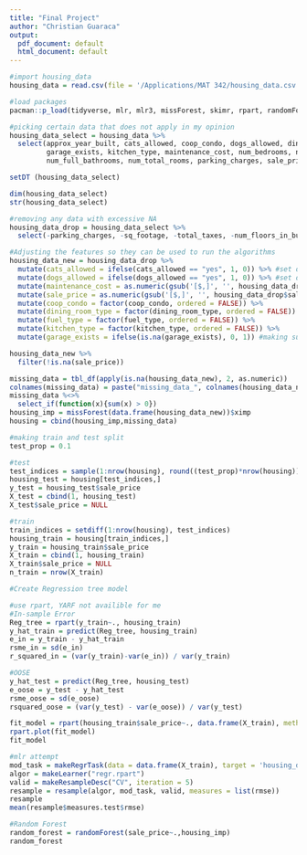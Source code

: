 ```yaml
---
title: "Final Project"
author: "Christian Guaraca"
output:
  pdf_document: default
  html_document: default
---
```


```r
#import housing_data 
housing_data = read.csv(file = '/Applications/MAT 342/housing_data.csv')
```


```r
#load packages
pacman::p_load(tidyverse, mlr, mlr3, missForest, skimr, rpart, randomForest, data.table, dplyr, magrittr, rpart.plot)
```

```r
#picking certain data that does not apply in my opinion
housing_data_select = housing_data %>% 
  select(approx_year_built, cats_allowed, coop_condo, dogs_allowed, dining_room_type, fuel_type,
         garage_exists, kitchen_type, maintenance_cost, num_bedrooms, num_floors_in_building,
         num_full_bathrooms, num_total_rooms, parking_charges, sale_price, sq_footage, total_taxes, walk_score)
```

```r
setDT (housing_data_select)
```

```r
dim(housing_data_select)
str(housing_data_select)
```

```r
#removing any data with excessive NA
housing_data_drop = housing_data_select %>%
  select(-parking_charges, -sq_footage, -total_taxes, -num_floors_in_building) 
```

```r
#Adjusting the features so they can be used to run the algorithms
housing_data_new = housing_data_drop %>% 
  mutate(cats_allowed = ifelse(cats_allowed == "yes", 1, 0)) %>% #set data to binary
  mutate(dogs_allowed = ifelse(dogs_allowed == "yes", 1, 0)) %>% #set data to binary 
  mutate(maintenance_cost = as.numeric(gsub('[$,]', '', housing_data_drop$maintenance_cost))) %>% #remove $ and , from obs
  mutate(sale_price = as.numeric(gsub('[$,]', '', housing_data_drop$sale_price))) %>% #remove $ and , from obs
  mutate(coop_condo = factor(coop_condo, ordered = FALSE)) %>%
  mutate(dining_room_type = factor(dining_room_type, ordered = FALSE)) %>%
  mutate(fuel_type = factor(fuel_type, ordered = FALSE)) %>%
  mutate(kitchen_type = factor(kitchen_type, ordered = FALSE)) %>%
  mutate(garage_exists = ifelse(is.na(garage_exists), 0, 1)) #making sure NA is turned to 0
```


```r
housing_data_new %>% 
  filter(!is.na(sale_price))
```

```r
missing_data = tbl_df(apply(is.na(housing_data_new), 2, as.numeric))
colnames(missing_data) = paste("missing_data_", colnames(housing_data_new), sep = "")
missing_data %<>% 
  select_if(function(x){sum(x) > 0})
housing_imp = missForest(data.frame(housing_data_new))$ximp
housing = cbind(housing_imp,missing_data)
```

```r
#making train and test split
test_prop = 0.1

#test
test_indices = sample(1:nrow(housing), round((test_prop)*nrow(housing)))
housing_test = housing[test_indices,]
y_test = housing_test$sale_price
X_test = cbind(1, housing_test)
X_test$sale_price = NULL

#train
train_indices = setdiff(1:nrow(housing), test_indices)
housing_train = housing[train_indices,]
y_train = housing_train$sale_price
X_train = cbind(1, housing_train)
X_train$sale_price = NULL
n_train = nrow(X_train)

```

```r
#Create Regression tree model

#use rpart, YARF not availible for me
#In-sample Error
Reg_tree = rpart(y_train~., housing_train)
y_hat_train = predict(Reg_tree, housing_train)
e_in = y_train - y_hat_train
rsme_in = sd(e_in)
r_squared_in = (var(y_train)-var(e_in)) / var(y_train)

#OOSE
y_hat_test = predict(Reg_tree, housing_test)
e_oose = y_test - y_hat_test
rsme_oose = sd(e_oose)
rsquared_oose = (var(y_test) - var(e_oose)) / var(y_test)

```

```r
fit_model = rpart(housing_train$sale_price~., data.frame(X_train), method="anova")
rpart.plot(fit_model)
fit_model
```

```r
#mlr attempt
mod_task = makeRegrTask(data = data.frame(X_train), target = 'housing_data$sale_price')
algor = makeLearner("regr.rpart")
valid = makeResampleDesc("CV", iteration = 5)
resample = resample(algor, mod_task, valid, measures = list(rmse))
resample
mean(resample$measures.test$rmse)
```

```r
#Random Forest
random_forest = randomForest(sale_price~.,housing_imp)
random_forest

```





